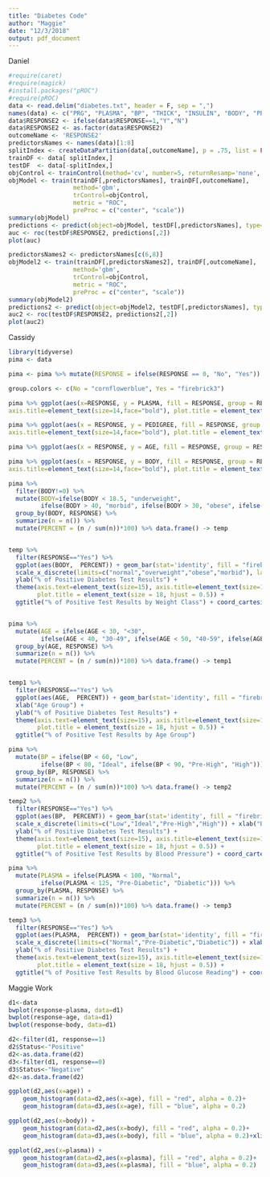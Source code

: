 ```yaml
---
title: "Diabetes Code"
author: "Maggie"
date: "12/3/2018"
output: pdf_document
---
```

Daniel
```r
#require(caret)
#require(magick)
#install.packages("pROC")
#require(pROC)
data <- read.delim("diabetes.txt", header = F, sep = ",")
names(data) <- c("PRG", "PLASMA", "BP", "THICK", "INSULIN", "BODY", "PEDIGREE", "AGE", "RESPONSE")
data$RESPONSE2 <- ifelse(data$RESPONSE==1,"Y","N")
data$RESPONSE2 <- as.factor(data$RESPONSE2)
outcomeName <- 'RESPONSE2'
predictorsNames <- names(data)[1:8]
splitIndex <- createDataPartition(data[,outcomeName], p = .75, list = FALSE, times = 1)
trainDF <- data[ splitIndex,]
testDF  <- data[-splitIndex,]
objControl <- trainControl(method='cv', number=5, returnResamp='none', summaryFunction = twoClassSummary, classProbs = TRUE)
objModel <- train(trainDF[,predictorsNames], trainDF[,outcomeName], 
                  method='gbm', 
                  trControl=objControl,  
                  metric = "ROC",
                  preProc = c("center", "scale"))
summary(objModel)
predictions <- predict(object=objModel, testDF[,predictorsNames], type='prob')
auc <- roc(testDF$RESPONSE2, predictions[,2])
plot(auc)

predictorsNames2 <- predictorsNames[c(6,8)]
objModel2 <- train(trainDF[,predictorsNames2], trainDF[,outcomeName], 
                  method='gbm', 
                  trControl=objControl,  
                  metric = "ROC",
                  preProc = c("center", "scale"))
summary(objModel2)
predictions2 <- predict(object=objModel2, testDF[,predictorsNames], type='prob')
auc2 <- roc(testDF$RESPONSE2, predictions2[,2])
plot(auc2)
```

Cassidy
```r
library(tidyverse)
pima <- data

pima <- pima %>% mutate(RESPONSE = ifelse(RESPONSE == 0, "No", "Yes"))

group.colors <- c(No = "cornflowerblue", Yes = "firebrick3")

pima %>% ggplot(aes(x=RESPONSE, y = PLASMA, fill = RESPONSE, group = RESPONSE)) + geom_boxplot() + ggtitle("Plasma Levels by Diabetes Status") + scale_x_discrete(name = "Tested positive for diabetes?") + scale_fill_manual(values = group.colors) + theme(legend.position="none", axis.text=element_text(size=12),
axis.title=element_text(size=14,face="bold"), plot.title = element_text(size = 18, hjust = 0.5)) + ylab("Plasma Glucose Concentration")

pima %>% ggplot(aes(x = RESPONSE, y = PEDIGREE, fill = RESPONSE, group = RESPONSE)) + geom_boxplot() + ggtitle("Pedigree by Diabetes Status") + scale_x_discrete(name = "Tested positive for diabetes?") + scale_fill_manual(values = group.colors) + theme(legend.position="none", axis.text=element_text(size=12),
axis.title=element_text(size=14,face="bold"), plot.title = element_text(size = 18, hjust = 0.5))

pima %>% ggplot(aes(x = RESPONSE, y = AGE, fill = RESPONSE, group = RESPONSE)) + geom_boxplot() + ggtitle("Diabetes Status by Age") + scale_x_discrete(name = "Tested positive for diabetes?") + scale_fill_manual(values = group.colors) + theme(legend.position="none", axis.text=element_text(size=12), axis.title=element_text(size=14,face="bold"), plot.title = element_text(size = 18, hjust = 0.5)) + ylab("Age (years)") + ylab("Pedigree")

pima %>% ggplot(aes(x = RESPONSE, y = BODY, fill = RESPONSE, group = RESPONSE)) + geom_boxplot() + ggtitle("BMI by Diabetes Status") + scale_x_discrete(name = "Tested positive for diabetes?") + scale_fill_manual(values = group.colors) + theme(legend.position="none") + ylab("BMI (Weight/Height)") + theme(axis.text=element_text(size=12),
axis.title=element_text(size=14,face="bold"), plot.title = element_text(size = 18, hjust = 0.5))

pima %>% 
  filter(BODY!=0) %>% 
  mutate(BODY=ifelse(BODY < 18.5, "underweight", 
         ifelse(BODY > 40, "morbid", ifelse(BODY > 30, "obese", ifelse(BODY > 25, "overweight", "normal"))))) %>%
  group_by(BODY, RESPONSE) %>% 
  summarize(n = n()) %>% 
  mutate(PERCENT = (n / sum(n))*100) %>% data.frame() -> temp


temp %>% 
  filter(RESPONSE=="Yes") %>% 
  ggplot(aes(BODY,  PERCENT)) + geom_bar(stat='identity', fill = "firebrick3") + 
  scale_x_discrete(limits=c("normal","overweight","obese","morbid"), labels=c("Normal","Overweight","Obese","Morbid")) + xlab("Weight Class (by BMI)") + 
  ylab("% of Positive Diabetes Test Results") + 
  theme(axis.text=element_text(size=15), axis.title=element_text(size=16,face="bold"), 
        plot.title = element_text(size = 18, hjust = 0.5)) + 
  ggtitle("% of Positive Test Results by Weight Class") + coord_cartesian(ylim=c(0,60))


pima %>% 
  mutate(AGE = ifelse(AGE < 30, "<30", 
         ifelse(AGE < 40, "30-49", ifelse(AGE < 50, "40-59", ifelse(AGE < 60, "60-69", "70+"))))) %>%
  group_by(AGE, RESPONSE) %>% 
  summarize(n = n()) %>% 
  mutate(PERCENT = (n / sum(n))*100) %>% data.frame() -> temp1


temp1 %>% 
  filter(RESPONSE=="Yes") %>% 
  ggplot(aes(AGE,  PERCENT)) + geom_bar(stat='identity', fill = "firebrick3") + 
  xlab("Age Group") + 
  ylab("% of Positive Diabetes Test Results") + 
  theme(axis.text=element_text(size=15), axis.title=element_text(size=16,face="bold"), 
        plot.title = element_text(size = 18, hjust = 0.5)) + 
  ggtitle("% of Positive Test Results by Age Group")

pima %>% 
  mutate(BP = ifelse(BP < 60, "Low", 
         ifelse(BP < 80, "Ideal", ifelse(BP < 90, "Pre-High", "High")))) %>%
  group_by(BP, RESPONSE) %>% 
  summarize(n = n()) %>% 
  mutate(PERCENT = (n / sum(n))*100) %>% data.frame() -> temp2

temp2 %>% 
  filter(RESPONSE=="Yes") %>% 
  ggplot(aes(BP,  PERCENT)) + geom_bar(stat='identity', fill = "firebrick3") + 
  scale_x_discrete(limits=c("Low","Ideal","Pre-High","High")) + xlab("Blood Pressure") + 
  ylab("% of Positive Diabetes Test Results") + 
  theme(axis.text=element_text(size=15), axis.title=element_text(size=16,face="bold"), 
        plot.title = element_text(size = 18, hjust = 0.5)) + 
  ggtitle("% of Positive Test Results by Blood Pressure") + coord_cartesian(ylim=c(0,60))

pima %>% 
  mutate(PLASMA = ifelse(PLASMA < 100, "Normal", 
         ifelse(PLASMA < 125, "Pre-Diabetic", "Diabetic"))) %>%
  group_by(PLASMA, RESPONSE) %>% 
  summarize(n = n()) %>% 
  mutate(PERCENT = (n / sum(n))*100) %>% data.frame() -> temp3

temp3 %>% 
  filter(RESPONSE=="Yes") %>% 
  ggplot(aes(PLASMA,  PERCENT)) + geom_bar(stat='identity', fill = "firebrick3") + 
  scale_x_discrete(limits=c("Normal","Pre-Diabetic","Diabetic")) + xlab("Blood Glucose Reading") + 
  ylab("% of Positive Diabetes Test Results") + 
  theme(axis.text=element_text(size=15), axis.title=element_text(size=16,face="bold"), 
        plot.title = element_text(size = 18, hjust = 0.5)) + 
  ggtitle("% of Positive Test Results by Blood Glucose Reading") + coord_cartesian(ylim=c(0,60))
```


Maggie Work
```r
d1<-data
bwplot(response~plasma, data=d1)
bwplot(response~age, data=d1)
bwplot(response~body, data=d1)

d2<-filter(d1, response==1)
d2$Status<-"Positive"
d2<-as.data.frame(d2)
d3<-filter(d1, response==0)
d3$Status<-"Negative"
d2<-as.data.frame(d2)

ggplot(d2,aes(x=age)) + 
    geom_histogram(data=d2,aes(x=age), fill = "red", alpha = 0.2)+
    geom_histogram(data=d3,aes(x=age), fill = "blue", alpha = 0.2)

ggplot(d2,aes(x=body)) + 
    geom_histogram(data=d2,aes(x=body), fill = "red", alpha = 0.2)+
    geom_histogram(data=d3,aes(x=body), fill = "blue", alpha = 0.2)+xlim(c(10,70))

ggplot(d2,aes(x=plasma)) + 
    geom_histogram(data=d2,aes(x=plasma), fill = "red", alpha = 0.2)+
    geom_histogram(data=d3,aes(x=plasma), fill = "blue", alpha = 0.2)
```


